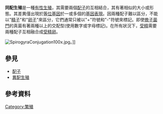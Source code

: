 {{double image|right|Isogamy.svg|160|Anisogamy.svg|152|同配生殖的不同型態:<br>A) 可運動細胞的同配生殖 B) 無運動細胞的同配生殖 C) 結合|[[異配生殖|異配生殖]]的不同型態<br>A) 可運動細胞的異配生殖 B) 精卵生殖(卵細胞和精細胞), C) 無運動細胞的異配生殖 (卵細胞和精細胞)。}}
'''同配生殖'''是一種[[有性生殖|有性生殖]]，其需要兩個[[配子|配子]]的互相結合，其有著相似的大小或形態。其差異僅出現於[[等位基因|等位基因]]於一或多個{{en-link|交配型|mating-type region}}的[[基因表現|基因表現]]。因兩種配子難以區分，不能以"[[精子|精子]]"和"[[卵子|卵子]]"來區分，它們通常只被以"+"符號和"-"符號來標記。即使[[擔子菌門|擔子菌門]]的真菌有著兩種以上的交配型(使用數字或字母標記)。在所有狀況下，[[受精|受精]]需要兩種配子互相融合成[[受精卵|受精卵]]。

[[File:SpirogyraConjugation100x.jpg|thumb]]。]]

==參見==
*[[配子|配子]]
*[[異配生殖|異配生殖]]

==參考資料==
{{Reflist}}

{{Sex_(biology)}}

[[Category:繁殖|Category:繁殖]]<div></div>